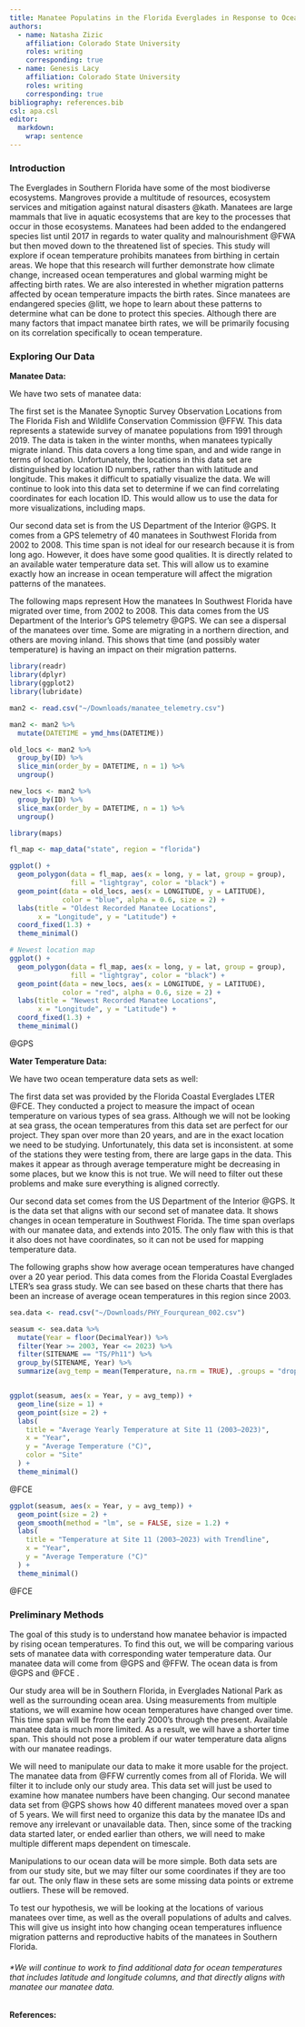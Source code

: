 ```yaml
---
title: Manatee Populatins in the Florida Everglades in Response to Ocean Temperature
authors:
  - name: Natasha Zizic 
    affiliation: Colorado State University
    roles: writing
    corresponding: true
  - name: Genesis Lacy 
    affiliation: Colorado State University
    roles: writing
    corresponding: true
bibliography: references.bib
csl: apa.csl
editor: 
  markdown: 
    wrap: sentence
---
```


### Introduction

The Everglades in Southern Florida have some of the most biodiverse ecosystems.
Mangroves provide a multitude of resources, ecosystem services and mitigation against natural disasters @kath. Manatees are large mammals that live in aquatic ecosystems that are key to the processes that occur in those ecosystems.
Manatees had been added to the endangered species list until 2017 in regards to water quality and malnourishment @FWA but then moved down to the threatened list of species.
This study will explore if ocean temperature prohibits manatees from birthing in certain areas.
We hope that this research will further demonstrate how climate change, increased ocean temperatures and global warming might be affecting birth rates.
We are also interested in whether migration patterns affected by ocean temperature impacts the birth rates.
Since manatees are endangered species @litt, we hope to learn about these patterns to determine what can be done to protect this species.
Although there are many factors that impact manatee birth rates, we will be primarily focusing on its correlation specifically to ocean temperature.

### Exploring Our Data

**Manatee Data:**

We have two sets of manatee data:

The first set is the Manatee Synoptic Survey Observation Locations from The Florida Fish and Wildlife Conservation Commission @FFW. This data represents a statewide survey of manatee populations from 1991 through 2019.
The data is taken in the winter months, when manatees typically migrate inland.
This data covers a long time span, and and wide range in terms of location.
Unfortunately, the locations in this data set are distinguished by location ID numbers, rather than with latitude and longitude.
This makes it difficult to spatially visualize the data.
We will continue to look into this data set to determine if we can find correlating coordinates for each location ID.
This would allow us to use the data for more visualizations, including maps.

Our second data set is from the US Department of the Interior @GPS. It comes from a GPS telemetry of 40 manatees in Southwest Florida from 2002 to 2008.
This time span is not ideal for our research because it is from long ago.
However, it does have some good qualities.
It is directly related to an available water temperature data set.
This will allow us to examine exactly how an increase in ocean temperature will affect the migration patterns of the manatees.

The following maps represent How the manatees In Southwest Florida have migrated over time, from 2002 to 2008.
This data comes from the US Department of the Interior's GPS telemetry @GPS.
We can see a dispersal of the manatees over time.
Some are migrating in a northern direction, and others are moving inland.
This shows that time (and possibly water temperature) is having an impact on their migration patterns.

```r
library(readr)
library(dplyr)
library(ggplot2)
library(lubridate)
```

```r
man2 <- read.csv("~/Downloads/manatee_telemetry.csv")
```

```r
man2 <- man2 %>%
  mutate(DATETIME = ymd_hms(DATETIME))

```

```r
old_locs <- man2 %>%
  group_by(ID) %>%
  slice_min(order_by = DATETIME, n = 1) %>%
  ungroup()

new_locs <- man2 %>%
  group_by(ID) %>%
  slice_max(order_by = DATETIME, n = 1) %>%
  ungroup()

```

```r
library(maps)

fl_map <- map_data("state", region = "florida")

ggplot() +
  geom_polygon(data = fl_map, aes(x = long, y = lat, group = group),
               fill = "lightgray", color = "black") +
  geom_point(data = old_locs, aes(x = LONGITUDE, y = LATITUDE), 
             color = "blue", alpha = 0.6, size = 2) +
  labs(title = "Oldest Recorded Manatee Locations",
       x = "Longitude", y = "Latitude") +
  coord_fixed(1.3) +
  theme_minimal()

# Newest location map
ggplot() +
  geom_polygon(data = fl_map, aes(x = long, y = lat, group = group),
               fill = "lightgray", color = "black") +
  geom_point(data = new_locs, aes(x = LONGITUDE, y = LATITUDE), 
             color = "red", alpha = 0.6, size = 2) +
  labs(title = "Newest Recorded Manatee Locations",
       x = "Longitude", y = "Latitude") +
  coord_fixed(1.3) +
  theme_minimal()

```

@GPS

**Water Temperature Data:**

We have two ocean temperature data sets as well:

The first data set was provided by the Florida Coastal Everglades LTER @FCE. They conducted a project to measure the impact of ocean temperature on various types of sea grass.
Although we will not be looking at sea grass, the ocean temperatures from this data set are perfect for our project.
They span over more than 20 years, and are in the exact location we need to be studying.
Unfortunately, this data set is inconsistent.
at some of the stations they were testing from, there are large gaps in the data.
This makes it appear as through average temperature might be decreasing in some places, but we know this is not true.
We will need to filter out these problems and make sure everything is aligned correctly.

Our second data set comes from the US Department of the Interior @GPS. It is the data set that aligns with our second set of manatee data.
It shows changes in ocean temperature in Southwest Florida.
The time span overlaps with our manatee data, and extends into 2015.
The only flaw with this is that it also does not have coordinates, so it can not be used for mapping temperature data.

The following graphs show how average ocean temperatures have changed over a 20 year period.
This data comes from the Florida Coastal Everglades LTER's sea grass study.
We can see based on these charts that there has been an increase of average ocean temperatures in this region since 2003.

```r
sea.data <- read.csv("~/Downloads/PHY_Fourqurean_002.csv")
```

```r
seasum <- sea.data %>%
  mutate(Year = floor(DecimalYear)) %>%
  filter(Year >= 2003, Year <= 2023) %>% 
  filter(SITENAME == "TS/Ph11") %>%
  group_by(SITENAME, Year) %>%
  summarize(avg_temp = mean(Temperature, na.rm = TRUE), .groups = "drop")


ggplot(seasum, aes(x = Year, y = avg_temp)) +
  geom_line(size = 1) +
  geom_point(size = 2) +
  labs(
    title = "Average Yearly Temperature at Site 11 (2003–2023)",
    x = "Year",
    y = "Average Temperature (°C)",
    color = "Site"
  ) +
  theme_minimal()
```

@FCE

```r
ggplot(seasum, aes(x = Year, y = avg_temp)) +
  geom_point(size = 2) +  
  geom_smooth(method = "lm", se = FALSE, size = 1.2) +  
  labs(
    title = "Temperature at Site 11 (2003–2023) with Trendline",
    x = "Year",
    y = "Average Temperature (°C)"
  ) +
  theme_minimal()


```

@FCE

### Preliminary Methods

The goal of this study is to understand how manatee behavior is impacted by rising ocean temperatures.
To find this out, we will be comparing various sets of manatee data with corresponding water temperature data.
Our manatee data will come from @GPS and @FFW.
The ocean data is from @GPS and @FCE .

Our study area will be in Southern Florida, in Everglades National Park as well as the surrounding ocean area.
Using measurements from multiple stations, we will examine how ocean temperatures have changed over time.
This time span will be from the early 2000's through the present.
Available manatee data is much more limited.
As a result, we will have a shorter time span.
This should not pose a problem if our water temperature data aligns with our manatee readings.

We will need to manipulate our data to make it more usable for the project.
The manatee data from @FFW currently comes from all of Florida.
We will filter it to include only our study area.
This data set will just be used to examine how manatee numbers have been changing.
Our second manatee data set from @GPS shows how 40 different manatees moved over a span of 5 years.
We will first need to organize this data by the manatee IDs and remove any irrelevant or unavailable data.
Then, since some of the tracking data started later, or ended earlier than others, we will need to make multiple different maps dependent on timescale.

Manipulations to our ocean data will be more simple.
Both data sets are from our study site, but we may filter our some coordinates if they are too far out.
The only flaw in these sets are some missing data points or extreme outliers.
These will be removed.

To test our hypothesis, we will be looking at the locations of various manatees over time, as well as the overall populations of adults and calves.
This will give us insight into how changing ocean temperatures influence migration patterns and reproductive habits of the manatees in Southern Florida.

###### \*We will continue to work to find additional data for ocean temperatures that includes latitude and longitude columns, and that directly aligns with manatee our manatee data.

#### References:
